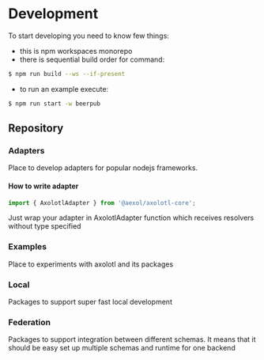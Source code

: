 # Development

To start developing you need to know few things:
- this is npm workspaces monorepo
- there is sequential build order for command:
```sh
$ npm run build --ws --if-present
```
- to run an example execute:
```sh
$ npm run start -w beerpub
```

## Repository

### Adapters
Place to develop adapters for popular nodejs frameworks.
#### How to write adapter
```ts
import { AxolotlAdapter } from '@aexol/axolotl-core';
```

Just wrap your adapter in AxolotlAdapter function which receives resolvers without type specified

### Examples
Place to experiments with axolotl and its packages

### Local
Packages to support super fast local development

### Federation
Packages to support integration between different schemas. It means that it should be easy set up multiple schemas and runtime for one backend

